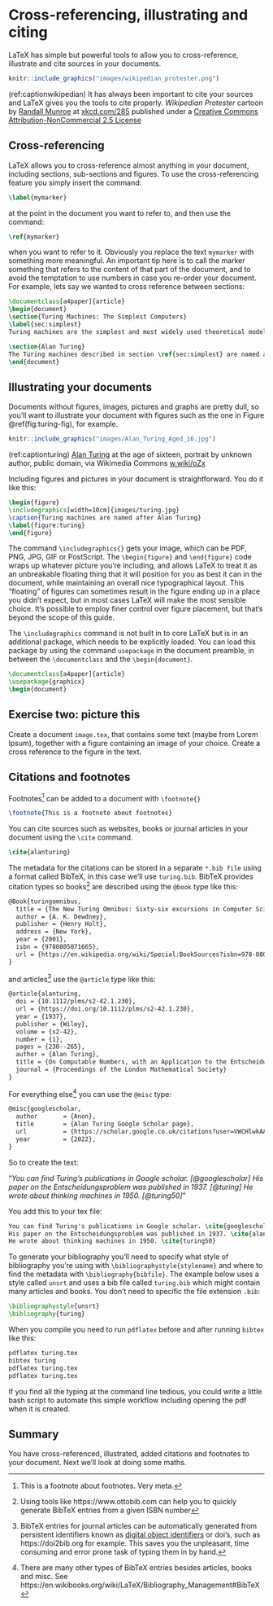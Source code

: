 # Cross-referencing, illustrating and citing {#figref}

LaTeX has simple but powerful tools to allow you to cross-reference, illustrate and cite sources in your documents.

```r
knitr::include_graphics("images/wikipedian_protester.png")
```

(ref:captionwikipedian) It has always been important to cite your sources and LaTeX gives you the tools to cite properly. _Wikipedian Protester_ cartoon by [Randall Munroe](https://en.wikipedia.org/wiki/Randall_Munroe) at [xkcd.com/285](https://xkcd.com/285/) published under a [Creative Commons Attribution-NonCommercial 2.5 License](https://creativecommons.org/licenses/by-nc/2.5/)

## Cross-referencing

LaTeX allows you to cross-reference almost anything in your document, including sections, sub-sections and figures. To use the cross-referencing feature you simply insert the command:

```tex
\label{mymarker}
```

at the point in the document you want to refer to, and then use the command:
```tex
\ref{mymarker}
```

when you want to refer to it. Obviously you replace the text `mymarker` with something more meaningful. An important tip here is to call the marker something that refers to the content of that part of the document, and to avoid the temptation to use numbers in case you re-order your document. For example, lets say we wanted to cross reference between sections:

```tex
\documentclass[a4paper]{article}
\begin{document}
\section{Turing Machines: The Simplest Computers}
\label{sec:simplest}
Turing machines are the simplest and most widely used theoretical models of computing. Far too slow and unwieldy ever to be embodied in a real device, these conceptual machines nevertheless seem to capture everything we mean by the term \textit{computation}. Not only do Turing machines occupy the top level of the Chomsky hierarchy, but they also seem capable of computing any function which is computable by any other conceptual scheme.

\section{Alan Turing}
The Turing machines described in section \ref{sec:simplest} are named after Alan Turing.
\end{document}
```

## Illustrating your documents

Documents without figures, images, pictures and graphs are pretty dull, so you'll want to illustrate your document with figures such as the one in Figure \@ref(fig:turing-fig), for example.

```r
knitr::include_graphics("images/Alan_Turing_Aged_16.jpg")
```

(ref:captionturing) [Alan Turing](https://en.wikipedia.org/wiki/Alan_Turing) at the age of sixteen, portrait by unknown author, public domain, via Wikimedia Commons [w.wiki/oZx](https://w.wiki/oZx)

Including figures and pictures in your document is straightforward. You do it like this:

```tex
\begin{figure}
\includegraphics[width=10cm]{images/turing.jpg}
\caption{Turing machines are named after Alan Turing}
\label{figure:turing}
\end{figure}
```

The command `\includegraphics{}` gets your image, which can be PDF, PNG, JPG, GIF or PostScript. The `\begin{figure}` and `\end{figure}` code wraps up whatever picture you’re including, and allows LaTeX to treat it as an unbreakable floating thing that it will position for you as best it can in the document, while maintaining an overall nice typographical layout. This “floating” of figures can sometimes result in the figure ending up in a place you didn’t expect, but in most cases LaTeX will make the most sensible choice. It’s possible to employ finer control over figure placement, but that’s beyond the scope of this guide.

The `\includegraphics` command is not built in to core LaTeX but is in an additional package, which needs to be explicitly loaded. You can load this package by using the command `usepackage` in the document preamble, in between the `\documentclass` and the `\begin{document}`.

```tex
\documentclass[a4paper]{article}
\usepackage{graphicx}
\begin{document}
```

## Exercise two: picture this {#ex2}
Create a document `image.tex`, that contains some text (maybe from Lorem Ipsum), together with a figure containing an image of your choice. Create a cross reference to the figure in the text.

## Citations and footnotes

Footnotes^[This is a footnote about footnotes. Very meta.] can be added to a document with `\footnote{}`

```tex
\footnote{This is a footnote about footnotes}
```
You can cite sources such as websites, books or journal articles in your document using the `\cite` command.

```tex
\cite{alanturing}
```
The metadata for the citations can be stored in a separate `*.bib file` using a format called BibTeX, in this case we'll use `turing.bib`. BibTeX provides citation types so books^[Using tools like https://www.ottobib.com can help you to quickly generate BibTeX entries from a given ISBN number] are described using the `@book` type like this:

```tex
@Book{turingomnibus,
  title = {The New Turing Omnibus: Sixty-six excursions in Computer Science},
  author = {A. K. Dewdney},
  publisher = {Henry Holt},
  address = {New York},
  year = {2001},
  isbn = {9780805071665},
  url = {https://en.wikipedia.org/wiki/Special:BookSources?isbn=978-0805071665}
}
```
and articles^[BibTeX entries for journal articles can be automatically generated from persistent identifiers known as [digital object identifiers](https://en.wikipedia.org/wiki/Digital_object_identifier) or doi's, such as https://doi2bib.org for example. This saves you the unpleasant, time consuming and error prone task of typing them in by hand.] use the `@article` type like this:

```tex
@article{alanturing,
  doi = {10.1112/plms/s2-42.1.230},
  url = {https://doi.org/10.1112/plms/s2-42.1.230},
  year = {1937},
  publisher = {Wiley},
  volume = {s2-42},
  number = {1},
  pages = {230--265},
  author = {Alan Turing},
  title = {On Computable Numbers, with an Application to the Entscheidungsproblem},
  journal = {Proceedings of the London Mathematical Society}
}
```

For everything else^[There are many other types of BibTeX entries besides articles, books and misc. See https://en.wikibooks.org/wiki/LaTeX/Bibliography_Management#BibTeX] you can use the `@misc` type:

```tex
@misc{googlescholar,
  author       = {Anon},
  title        = {Alan Turing Google Scholar page},
  url          = {https://scholar.google.co.uk/citations?user=VWCHlwkAAAAJ},
  year         = {2022},
}
```

So to create the text:

“*You can find Turing's publications in Google scholar. [@googlescholar]
His paper on the Entscheidungsproblem was published in 1937. [@turing]
He wrote about thinking machines in 1950. [@turing50]*”

You add this to your tex file:

```tex
You can find Turing's publications in Google scholar. \cite{googlescholar}
His paper on the Entscheidungsproblem was published in 1937. \cite{alanturing}
He wrote about thinking machines in 1950. \cite{turing50}
```
To generate your bibliography you'll need to specify what style of bibliography you're using with `\bibliographystyle{stylename}` and where to find the metadata with `\bibliography{bibfile}`. The example below uses a style called `unsrt` and uses a bib file called `turing.bib` which might contain many articles and books. You don't need to specific the file extension `.bib`:

```tex
\bibliographystyle{unsrt}
\bibliography{turing}
```
When you compile you need to run `pdflatex` before and after running `bibtex` like this:

```tex
pdflatex turing.tex
bibtex turing
pdflatex turing.tex
pdflatex turing.tex
```
If you find all the typing at the command line tedious, you could write a little bash script to automate this simple workflow including opening the pdf when it is created.

## Summary {#fingconc}
You have cross-referenced, illustrated, added citations and footnotes to your document. Next we'll look at doing some maths.
